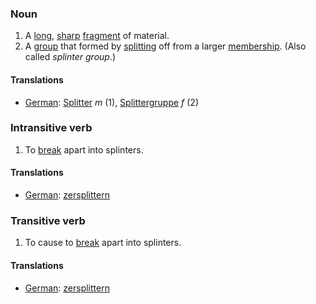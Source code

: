 ===Noun===

# A [[long]], [[sharp]] [[fragment]] of material.
# A [[group]] that formed by [[split]]ting off from a larger [[membership]]. (Also called ''splinter group''.)

====Translations====
*[[German]]: [[Splitter]] ''m'' (1), [[Splittergruppe]] ''f'' (2)

===Intransitive verb===

# To [[break]] apart into splinters.

====Translations====
*[[German]]: [[zersplittern]]

===Transitive verb===

# To cause to [[break]] apart into splinters.

====Translations====
*[[German]]: [[zersplittern]]